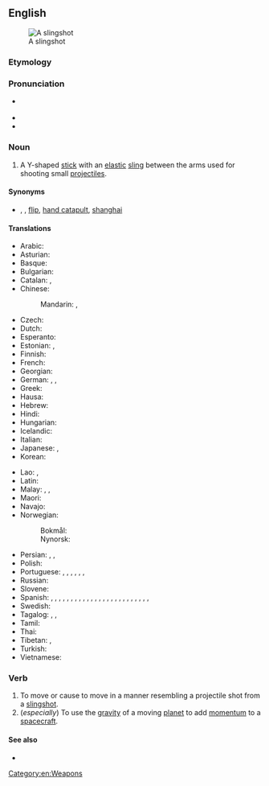 ==English==
{{was wotd|2016|January|18}}
[[File:Slingshot (weapon).png|thumb|upright|A slingshot]]

===Etymology===
{{compound|en|sling|shot}}

===Pronunciation===
* {{a|RP}} {{IPA|en|/ˈslɪŋʃɒt/}}
* {{audio|en|en-au-slingshot.ogg|Audio (AU)}}
* {{hyphenation|en|sling|shot}}

===Noun===
{{en-noun}}

# {{lb|en|chiefly|American}} A Y-shaped [[stick]] with an [[elastic]] [[sling]] between the arms used for shooting small [[projectile]]s.

====Synonyms====
* {{sense|stick with elastic band for shooting projectiles}} {{l|en|bean shooter}}, {{l|en|catapult}} {{qualifier|UK}}, [[flip]], [[hand catapult]], [[shanghai]] {{qualifier|Australia and New Zealand}}

====Translations====
{{trans-top|Y-shaped stick}}
* Arabic: {{t|ar|مِقْلَاع}}
* Asturian: {{t|ast|flonda}}
* Basque: {{t|eu|tiragoma}}
* Bulgarian: {{t+|bg|прашка|f}}
* Catalan: {{t+|ca|tirador|m}}, {{t+|ca|profunda}}
* Chinese:
*: Mandarin: {{t+|cmn|彈弓|sc=Hani}}, {{t+|cmn|弹弓|tr=dàngōng|sc=Hani}}
* Czech: {{t+|cs|prak|m}}
* Dutch: {{t+|nl|katapult|m}}
* Esperanto: {{t|eo|ŝtonĵetileto}}
* Estonian: {{t|et|ragulka}}, {{t|et|kada}}
* Finnish: {{t+|fi|ritsa}}
* French: {{t+|fr|lance-pierre|m}}
* Georgian: {{t|ka|შურდული|sc=Geor}}
* German: {{t+|de|Schleuder|f}}, {{t+|de|Steinschleuder|f}}, {{t+|de|Zwille|f}}
* Greek: {{t+|el|σφεντόνα|f}}
* Hausa: {{t|ha|majajjawa|f|alt=màjajjawā}}
* Hebrew: {{t+|he|רוגטקה|sc=Hebr}}
* Hindi: {{t+|hi|गुलेल|f}}
* Hungarian: {{t+|hu|csúzli}}
* Icelandic: {{t|is|teygjubyssa|f}}
* Italian: {{t+|it|fionda|f}}
* Japanese: {{t+|ja|パチンコ|tr=pachinko|sc=Jpan}}, {{t|ja|スリングショット|tr=suringshotto|sc=Jpan}}
* Korean: {{t+|ko|새총}}
{{trans-mid}}
* Lao: {{t+|lo|ກະຖຸນ}}, {{t|lo|ຫນ້າກະຖຸນ}}
* Latin: {{t|la|fustibalus|m}}
* Malay: {{t|ms|lastik}}, {{t|ms|tarbil}}, {{t|ms|jepretan}}
* Maori: {{t|mi|kōtaha}}
* Navajo: {{t|nv|bee adiltąshí}}
* Norwegian: {{t+|no|sprettert|m}}
*: Bokmål: {{t+|nb|sprettert|m}}
*: Nynorsk: {{t|nn|sprettert|m}}
* Persian: {{t|fa|کلاسنگ|tr=kalâsang|sc=fa-Arab}}, {{t|fa|قلاب‌سنگ|tr=qollâb-sang|sc=fa-Arab}}, {{t+|fa|فلاخن|tr=falâxan|sc=fa-Arab}}
* Polish: {{t+|pl|proca|f}}
* Portuguese: {{t+|pt|estilingue}}, {{t+|pt|baladeira}}, {{t|pt|atiradeira|f}}, {{t+|pt|fisga|f}}, {{t+|pt|bodoque|m}}, {{t+|pt|funda|f}}, {{t|pt|setra|f}}
* Russian: {{t+|ru|рога́тка|f}}
* Slovene: {{t+|sl|frača|f}}
* Spanish: {{t+|es|baladora|f}} {{qualifier|Peruvian Amazonia}}, {{t|es|biombo|m}} {{qualifier|Panama}}, {{t+|es|catapulta|f}} {{qualifier|Costa Rica}}, {{t|es|cauchera|f}} {{qualifier|Colombia}}, {{t+|es|charpe|m}} {{qualifier|Southwestern Mexico}}, {{t|es|chilinchate|m}} {{qualifier|Honduras}}, {{t+|es|china|f}} {{qualifier|Venezuela}}, {{t|es|estiladera|f}} {{qualifier|Canary Islands}}, {{t+|es|fonda|f}} {{qualifier|Central and Western Venezuela}}, {{t+|es|gomera|f}} {{qualifier|Argentina}}, {{t+|es|gomero|m}} {{qualifier|Northwestern and Southern Central Spain}}, {{t+|es|honda|f}} {{qualifier|Bolivia|Colombian Caribbean Coast|Chile|Guatemala|Northwestern Argentina|Northwestern Venezuela|Peru|Uruguay}}, {{t|es|hondilla|f}} {{qualifier|El Salvador|Honduras}}, {{t|es|hondita|f}} {{qualifier|Paraguay}}, {{t|es|hulera|f}} {{qualifier|Nicaragua}}, {{t|es|jebe|m}} {{qualifier|Peru}}, {{t|es|resortera|f}} {{qualifier|Costa Rica|Ecuador|Mexican standard usage}}, {{t|es|tiracantos|m}} {{qualifier|Western Central Spain}}, {{t|es|tirachinas|m}} {{qualifier|Spain standard usage}}, {{t|es|tirachinos|m}} {{qualifier|Southwestern Spain}}, {{t|es|tiradera|f}} {{qualifier|Spain's Canary Islands}}, {{t+|es|tirador|m}} {{qualifier|Northwestern Mexico|Southern Central and Northeastern Spain}}, {{t|es|tiragomas|m}} {{qualifier|Northern Central Spain|specifically Cantabria, Basque Country, Soria, La Rioja and Aragon}}, {{t|es|tirahule|m}} {{qualifier|Southeastern Mexico}}, {{t|es|tirapiedras|m}} {{qualifier|Cuba|Dominican Republic}}, {{t|es|tira-tira|m}} {{qualifier|Northwestern Venezuela, specifically State of Falcon}}
* Swedish: {{t|sv|slangbella|c}}
* Tagalog: {{t|tl|saltik}}, {{t|tl|paltik}}, {{t|tl|tirador}}
* Tamil: {{t+|ta|சுண்டுவில்}}
* Thai: {{t|th|หนังสติ๊ก|tr=năng-sà-dtík}}
* Tibetan: {{t|bo|འུར་རདོ}}, {{t|bo|གུར་ཐོགས}}
* Turkish: {{t+|tr|sapan}}
* Vietnamese: {{t+|vi|ná}}
{{trans-bottom}}

===Verb===
{{en-verb|slingshott}}

# To move or cause to move in a manner resembling a projectile shot from a [[#Noun|slingshot]].
# (''especially'') To use the [[gravity]] of a moving [[planet]] to add [[momentum]] to a [[spacecraft]].

====See also====
* {{l|en|gravity assist}}

[[Category:en:Weapons]]